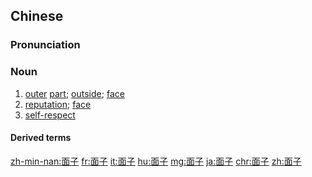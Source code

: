 ==Chinese==
{{zh-forms}}
{{wikipedia|lang=zh}}
{{wikipedia|Face (social concept)}}

===Pronunciation===
{{zh-pron
|m=miànzi
|c=min6 zi2
|h=pfs=mien-chṳ́
|mn=xm,zz,tw:bīn-chú/qz:bīn-chír/xm,zz,twv:biān-chú/qz:biān-chír
|ma=y
|cat=n
}}

===Noun===
{{zh-noun}}

# [[outer]] [[part]]; [[outside]]; [[face]]
# [[reputation]]; [[w:face (social concept)|face]]
# [[self-respect]]

====Derived terms====
{{zh-der|愛面子|丟面子|給面子|挽回面子|爭面子|做面子|光面子|夠面子|平面子|找面子|擦面子|留面子|老面子|要面子|講面子|賞面子|賣面子|面子上|面子上的人|面子上的差使|面子上的話|面子情兒|面子話|顧面子}}

{{zh-cat|Advanced}}

[[zh-min-nan:面子]]
[[fr:面子]]
[[it:面子]]
[[hu:面子]]
[[mg:面子]]
[[ja:面子]]
[[chr:面子]]
[[zh:面子]]